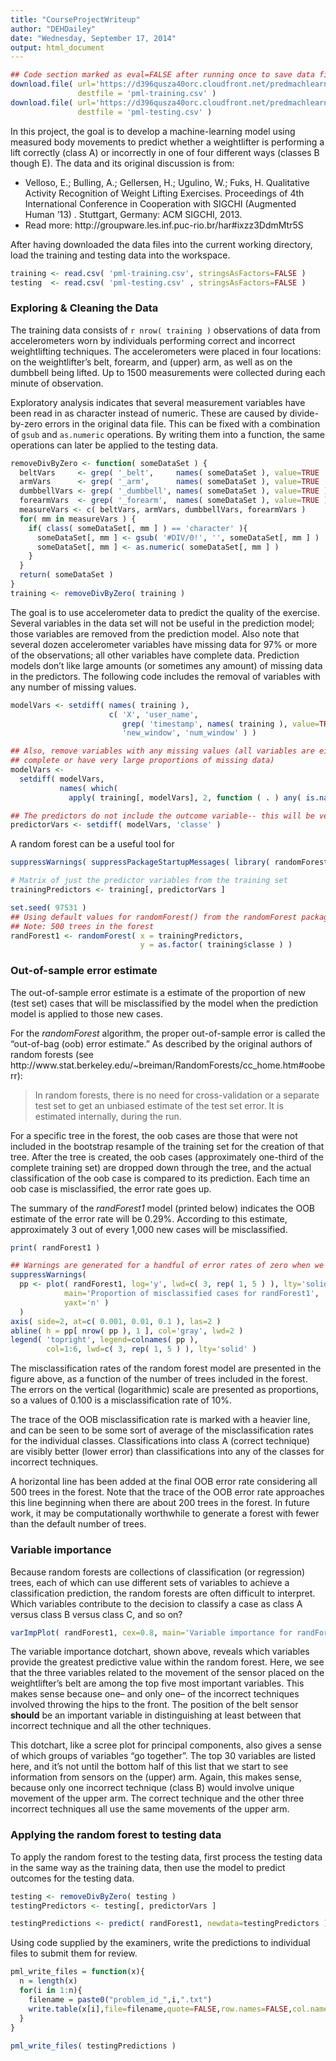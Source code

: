 ```yaml
---
title: "CourseProjectWriteup"
author: "DEHDailey"
date: "Wednesday, September 17, 2014"
output: html_document
---
```


```r
## Code section marked as eval=FALSE after running once to save data files to disk
download.file( url='https://d396qusza40orc.cloudfront.net/predmachlearn/pml-training.csv',
               destfile = 'pml-training.csv' )
download.file( url='https://d396qusza40orc.cloudfront.net/predmachlearn/pml-testing.csv',
               destfile = 'pml-testing.csv' )
```

In this project, the goal is to develop a machine-learning model using measured body movements to predict whether a weightlifter is performing a lift correctly (class A) or incorrectly in one of four different ways (classes B though E).  The data and its original discussion is from:

- Velloso, E.; Bulling, A.; Gellersen, H.; Ugulino, W.; Fuks, H. Qualitative Activity Recognition of Weight Lifting Exercises. Proceedings of 4th International Conference in Cooperation with SIGCHI (Augmented Human '13) . Stuttgart, Germany: ACM SIGCHI, 2013.
- Read more: http://groupware.les.inf.puc-rio.br/har#ixzz3DdmMtr5S

After having downloaded the data files into the current working directory, load the training and testing data into the workspace.
```r
training <- read.csv( 'pml-training.csv', stringsAsFactors=FALSE )
testing  <- read.csv( 'pml-testing.csv' , stringsAsFactors=FALSE )
```

### Exploring & Cleaning the Data

The training data consists of `r nrow( training )` observations of data from accelerometers worn by individuals performing correct and incorrect weightlifting techniques.  The accelerometers were placed in four locations: on the weightlifter's belt, forearm, and (upper) arm, as well as on the dumbbell being lifted.  Up to 1500 measurements were collected during each minute of observation.

Exploratory analysis indicates that several measurement variables have been read in as character instead of numeric.  These are caused by divide-by-zero errors in the original data file.  This can be fixed with a combination of `gsub` and `as.numeric` operations.  By writing them into a function, the same operations can later be applied to the testing data.

```r
removeDivByZero <- function( someDataSet ) {
  beltVars     <- grep( '_belt',     names( someDataSet ), value=TRUE  )
  armVars      <- grep( '_arm',      names( someDataSet ), value=TRUE  )
  dumbbellVars <- grep( '_dumbbell', names( someDataSet ), value=TRUE )
  forearmVars  <- grep( '_forearm',  names( someDataSet ), value=TRUE )
  measureVars <- c( beltVars, armVars, dumbbellVars, forearmVars )
  for( mm in measureVars ) {
    if( class( someDataSet[, mm ] ) == 'character' ){
      someDataSet[, mm ] <- gsub( '#DIV/0!', '', someDataSet[, mm ] )
      someDataSet[, mm ] <- as.numeric( someDataSet[, mm ] )
    }
  }
  return( someDataSet )
}
training <- removeDivByZero( training )
```
The goal is to use accelerometer data to predict the quality of the exercise.  Several variables in the data set will not be useful in the prediction model; those variables are removed from the prediction model.  Also note that several dozen accelerometer variables have missing data for 97% or more of the observations; all other variables have complete data.  Prediction models don't like large amounts (or sometimes any amount) of missing data in the predictors.  The following code includes the removal of variables with any number of missing values.

```r
modelVars <- setdiff( names( training ), 
                      c( 'X', 'user_name', 
                         grep( 'timestamp', names( training ), value=TRUE ),
                         'new_window', 'num_window' ) )

## Also, remove variables with any missing values (all variables are either
## complete or have very large proportions of missing data)
modelVars <- 
  setdiff( modelVars, 
           names( which( 
             apply( training[, modelVars], 2, function ( . ) any( is.na(. ) ) ) ) ) )

## The predictors do not include the outcome variable-- this will be very useful later
predictorVars <- setdiff( modelVars, 'classe' )
```

A random forest can be a useful tool for

```r
suppressWarnings( suppressPackageStartupMessages( library( randomForest ) ) )
```

```r
# Matrix of just the predictor variables from the training set
trainingPredictors <- training[, predictorVars ]

set.seed( 97531 )
## Using default values for randomForest() from the randomForest package
## Note: 500 trees in the forest
randForest1 <- randomForest( x = trainingPredictors,
                             y = as.factor( training$classe ) )

```

### Out-of-sample error estimate

The out-of-sample error estimate is a estimate of the proportion of new (test set) cases that will be misclassified by the model when the prediction model is applied to those new cases.

For the _randomForest_ algorithm, the proper out-of-sample error is called the "out-of-bag (oob) error estimate."  As described by the original authors of random forests (see http://www.stat.berkeley.edu/~breiman/RandomForests/cc_home.htm#ooberr):

> In random forests, there is no need for cross-validation or a separate test set to get an unbiased estimate of the test set error. It is estimated internally, during the run.

For a specific tree in the forest, the oob cases are those that were not included in the bootstrap resample of the training set for the creation of that tree.  After the tree is created, the oob cases (approximately one-third of the complete training set) are dropped down through the tree, and the actual classification of the oob case is compared to its prediction.  Each time an oob case is misclassified, the error rate goes up.

The summary of the _randForest1_ model (printed below) indicates the OOB estimate of the error rate will be 0.29%.  According to this estimate, approximately 3 out of every 1,000 new cases will be misclassified.

```r
print( randForest1 )
```

```r
## Warnings are generated for a handful of error rates of zero when we use a log scale
suppressWarnings( 
  pp <- plot( randForest1, log='y', lwd=c( 3, rep( 1, 5 ) ), lty='solid',
            main='Proportion of misclassified cases for randForest1',
            yaxt='n' )
  )
axis( side=2, at=c( 0.001, 0.01, 0.1 ), las=2 )
abline( h = pp[ nrow( pp ), 1 ], col='gray', lwd=2 )
legend( 'topright', legend=colnames( pp ), 
        col=1:6, lwd=c( 3, rep( 1, 5 ) ), lty='solid' )
```

The misclassification rates of the random forest model are presented in the figure above, as a function of the number of trees included in the forest.  The errors on the vertical (logarithmic) scale are presented as proportions, so a values of 0.100 is a misclassification rate of 10%.

The trace of the OOB misclassification rate is marked with a heavier line, and can be seen to be some sort of average of the misclassification rates for the individual classes.  Classifications into class A (correct technique) are visibly better (lower error) than classifications into any of the classes for incorrect techniques.

A horizontal line has been added at the final OOB error rate considering all 500 trees in the forest.  Note that the trace of the OOB error rate approaches this line beginning when there are about 200 trees in the forest.  In future work, it may be computationally worthwhile to generate a forest with fewer than the default number of trees.

### Variable importance

Because random forests are collections of classification (or regression) trees, each of which can use different sets of variables to achieve a classification prediction, the random forests are often difficult to interpret.  Which variables contribute to the decision to classify a case as class A versus class B versus class C, and so on?


```r
varImpPlot( randForest1, cex=0.8, main='Variable importance for randForest1' )
```

The variable importance dotchart, shown above, reveals which variables provide the greatest predictive value within the random forest.  Here, we see that the three variables related to the movement of the sensor placed on the weightlifter's belt are among the top five most important variables.  This makes sense because one-- and only one-- of the incorrect techniques involved throwing the hips to the front.  The position of the belt sensor **should** be an important variable in distinguishing at least between that incorrect technique and all the other techniques.

This dotchart, like a scree plot for principal components, also gives a sense of which groups of variables "go together".  The top 30 variables are listed here, and it's not until the bottom half of this list that we start to see information from sensors on the (upper) arm.  Again, this makes sense, because only one incorrect technique (class B) would involve unique movement of the upper arm.  The correct technique and the other three incorrect techniques all use the same movements of the upper arm.

### Applying the random forest to testing data

To apply the random forest to the testing data, first process the testing data in the same way as the training data, then use the model to predict outcomes for the testing data.

```r
testing <- removeDivByZero( testing )
testingPredictors <- testing[, predictorVars ]

testingPredictions <- predict( randForest1, newdata=testingPredictors )
```

Using code supplied by the examiners, write the predictions to individual files to submit them for review.

```r

pml_write_files = function(x){
  n = length(x)
  for(i in 1:n){
    filename = paste0("problem_id_",i,".txt")
    write.table(x[i],file=filename,quote=FALSE,row.names=FALSE,col.names=FALSE)
  }
}
 
pml_write_files( testingPredictions )

```


